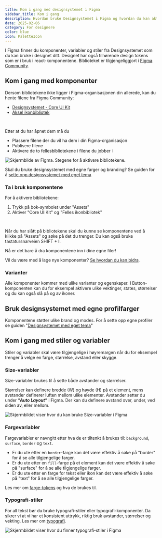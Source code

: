 ```yaml
---
title: Kom i gang med designsystemet i Figma
sidebar_title: Kom i gang
description: Hvordan bruke Designsystemet i Figma og hvordan du kan aktivere bibliotekene.
date: 2025-02-06
category: For designere
color: blue
icon: PaletteIcon
---
```


I Figma finner du komponenter, variabler og stiler fra Designsystemet som du kan bruke i designet ditt. Designet har også tilhørende design tokens som er i bruk i react-komponentene. Biblioteket er tilgjengeliggjort i [Figma Community](https://www.figma.com/@designsystemet).

## Kom i gang med komponenter

Dersom bibliotekene ikke ligger i Figma-organisasjonen din allerede, kan du hente filene fra Figma Community:

- [Designsystemet - Core UI Kit](https://www.figma.com/@designsystemet)
- [Aksel ikonbibliotek](https://www.figma.com/community/file/1214869602572392330)

<br />

Etter at du har åpnet dem må du

- Plassere filene der du vil ha dem i din Figma-organisasjon
- Publisere filene
- Aktivere de to fellesbibliotekene i filene du jobber i

<Image
  src='/img/activate-library.png'
  alt='Skjermbilde av Figma. Stegene for å aktivere bibliotekene.'
  boxShadow={true}
/>

Skal du bruke designsystemet med egne farger og branding? Se guiden for å [sette opp designsystemet med eget tema](/nb/grunnleggende/for-designere/eget-tema).

### Ta i bruk komponentene

For å aktivere bibliotekene:

1. Trykk på bok-symbolet under "Assets"
2. Aktiver "Core UI Kit" og "Felles ikonbibliotek"

<br />

Når du har slått på bibliotekene skal du kunne se komponentene ved å klikke på "Assets" og søke på det du trenger. Du kan også bruke tastatursnarveien SHIFT + I.

Nå er det bare å dra komponentene inn i dine egne filer!

Vil du være med å lage nye komponenter? [Se hvordan du kan bidra](/nb/grunnleggende/for-designere/bidra-i-figma).

### Varianter

Alle komponenter kommer med ulike varianter og egenskaper. I Button-komponenten kan du for eksempel aktivere ulike vektinger, states, størrelser og du kan også slå på og av ikoner.

<ResponsiveIframe
  src='/img/button-variant-properties.mp4'
  title='Skjermopptak av Figma som viser hvordan bytte mellom ulike varianter av en knapp.'
  frameBorder='0'
  allow='autoplay; fullscreen; picture-in-picture'
  allowFullScreen
  aspectRatio='16-9'
/>

## Bruk designsystemet med egne profilfarger

Komponentene støtter ulike brand og modes. For å sette opp egne profiler se guiden "[Designsystemet med eget tema](/nb/grunnleggende/for-designere/eget-tema)"

<ResponsiveIframe
  src='/img/brand-variables.mp4'
  title='Skjermopptak av Figma som viser hvordan man kan bytte mellom ulike brands i Figma'
  frameBorder='0'
  allow='autoplay; fullscreen; picture-in-picture'
  allowFullScreen
  aspectRatio='16-9'
/>

## Kom i gang med stiler og variabler

Stiler og variabler skal være tilgjengelige i høyremargen når du for eksempel trenger å velge en farge, størrelse, avstand eller skygge.

### Size-variabler

Size-variabler brukes til å sette både avstander og størrelser. 

Størrelser kan definere bredde (W) og høyde (H) på et element, mens avstander definerer luften mellom ulike elementer. Avstander setter du under _**"Auto Layout"**_ i Figma. Der kan du definere avstand over, under, ved siden av, eller mellom.

<Image
  src='/img/size.png'
  alt='Skjermbildet viser hvor du kan bruke Size-variabler i Figma'
  boxShadow={false}
/>

### Fargevariabler

Fargevariabler er navngitt etter hva de er tiltenkt å brukes til: `background`, `surface`, `border` og `text`.

- Er du ute etter en `border`-farge kan det være effektiv å søke på "border" for å se alle tilgjengelige farger.
- Er du ute etter en `fill`-farge på et element kan det være effektiv å søke på "surface" for å se alle tilgjengelige farger.
- Er du ute etter en farge for tekst eller ikon kan det være effektiv å søke på "text" for å se alle tilgjengelige farger.

<ResponsiveIframe
  src='/img/color-variables.mp4'
  title='Skjermopptak av Figma som viser hvordan man kan sette fargevariabler på "fill" og "border".'
  frameBorder='0'
  allow='autoplay; fullscreen; picture-in-picture'
  allowFullScreen
  aspectRatio='16-9'
/>

Les mer om [farge-tokens](/nb/grunnleggende/designelementer/farger) og hva de brukes til.

### Typografi-stiler

For all tekst bør du bruke typografi-stiler eller typografi-komponenter. Da sikrer vi at vi har et konsistent uttrykk, riktig bruk avstander, størrelser og vekting. Les mer om [typografi](/nb/grunnleggende/designelementer/typografi).

<Image
  src='/img/typografistiler.png'
  alt='Skjermbildet viser hvor du finner typografi-stiler i Figma'
  boxShadow={false}
/>

